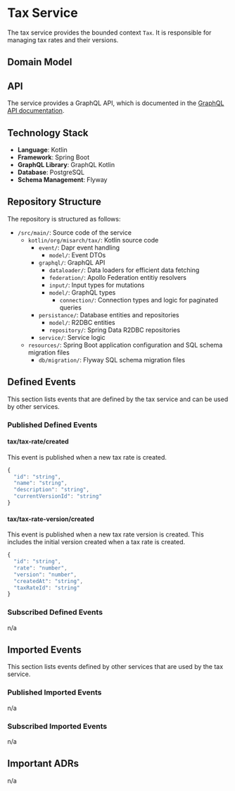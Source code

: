 
# Tax Service

The tax service provides the bounded context `Tax`.
It is responsible for managing tax rates and their versions.

## Domain Model

<CustomImage path="/renderedDiagrams/taxDomainModel" width="336.4351562500001" height="351.625" />

## API

The service provides a GraphQL API, which is documented in the [GraphQL API documentation](/docs/graphql/tax).

## Technology Stack

- **Language**: Kotlin
- **Framework**: Spring Boot
- **GraphQL Library**: GraphQL Kotlin
- **Database**: PostgreSQL
- **Schema Management**: Flyway

## Repository Structure

The repository is structured as follows:

<div className="repository-structure" >

- `/src/main/`: Source code of the service
  - `kotlin/org/misarch/tax/`: Kotlin source code
    - `event/`: Dapr event handling
      - `model/`: Event DTOs
    - `graphql/`: GraphQL API
      - `dataloader/`: Data loaders for efficient data fetching
      - `federation/`: Apollo Federation entitiy resolvers
      - `input/`: Input types for mutations
      - `model/`: GraphQL types
        - `connection/`: Connection types and logic for paginated queries
    - `persistance/`: Database entities and repositories
      - `model/`: R2DBC entities
      - `repository/`: Spring Data R2DBC repositories
    - `service/`: Service logic
  - `resources/`: Spring Boot application configuration and SQL schema migration files
    - `db/migration/`: Flyway SQL schema migration files

</div>

## Defined Events

This section lists events that are defined by the tax service and can be used by other services.

### Published Defined Events

#### tax/tax-rate/created

This event is published when a new tax rate is created.

```js
{
  "id": "string",
  "name": "string",
  "description": "string",
  "currentVersionId": "string"
}
```

#### tax/tax-rate-version/created

This event is published when a new tax rate version is created.
This includes the initial version created when a tax rate is created.

```js
{
  "id": "string",
  "rate": "number",
  "version": "number",
  "createdAt": "string",
  "taxRateId": "string"
}
```

### Subscribed Defined Events

n/a

## Imported Events

This section lists events defined by other services that are used by the tax service.

### Published Imported Events

n/a

### Subscribed Imported Events

n/a

## Important ADRs

n/a
